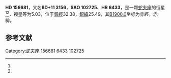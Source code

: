 {{Starbox begin
| name = HD 156681
}}
{{Starbox observe
| epoch = [[J2000.0|J2000.0]]
| constell = [[蛇夫座|蛇夫座]]<ref name=SIMBAD>{{cite web
 | url=http://simbad.u-strasbg.fr/simbad/sim-id?Ident=HR+6433
 | title=Pulsating variable Star
 | publisher=Centre de Données astronomiques de Strasbourg
 | work=SIMBAD
 | accessdate=2012-07-13
 | archive-date=2016-03-16
 | archive-url=https://web.archive.org/web/20160316192538/http://simbad.u-strasbg.fr/simbad/sim-id?Ident=HR+6433
 | dead-url=no
 }}</ref><ref name=DATA>{{cite web
 | url=http://vizier.u-strasbg.fr/viz-bin/VizieR-5?-out.add=.&-source=5050&-corr=PK=HR&-out.max=9999&HR=6433
 | title=VizieR Detailed Page
 | accessdate=2012-07-13
 | archive-date=2016-03-05
 | archive-url=https://web.archive.org/web/20160305034753/http://vizier.u-strasbg.fr/viz-bin/VizieR-5?-out.add=.&-source=5050&-corr=PK=HR&-out.max=9999&HR=6433
 | dead-url=no
 }}</ref>
| 星官 = 
| ra = {{RA|17|18|37}}<ref name=SIMBAD /><ref name=DATA />
| dec = {{DEC|+10|51|52}}<ref name=SIMBAD /><ref name=DATA />
| appmag_v = 5.03<ref name=SIMBAD /><ref name=DATA />
}}
{{Starbox character
| class = K4II-III<ref name=SIMBAD /><ref name=DATA />
| b-v = 1.55<ref name=SIMBAD /><ref name=DATA />
| u-b = 1.89<ref name=SIMBAD /><ref name=DATA />
| r-i = 0.83<ref name=SIMBAD /><ref name=DATA />
| variable = 
}}
{{Starbox astrometry
| radial_v = 1.89
| prop_mo_ra = 40
| parallax = -0.002
| p_error = 
}}
{{Starbox catalog
| names =BD+11 3156，[[SAO星表|SAO]] 102725，[[HD星表|HD]] 156681，[[HR星表|HR]] 6433}}
{{Starbox reference |Simbad=HR+6433}}
{{Starbox end}}

'''HD 156681'''，又名'''BD+11 3156'''，'''SAO 102725'''、'''HR 6433'''，是一颗[[蛇夫座|蛇夫座]]的恒星<ref name=SIMBAD /><ref name=DATA />，视星等为5.03，位于[[銀道座標系|銀經]]32.38，[[銀道座標系|銀緯]]25.49，其[[B1900.0|B1900.0]]坐标为赤經{{RA|17|13|54.8}}，赤緯{{DEC|+10|25.49|22}}。

== 参考文献 ==
{{reflist}}

{{star-stub}}

[[Category:蛇夫座|Category:蛇夫座]]
[[Category:HD和HDE天體|156681]]
[[Category:HR天體|6433]]
[[Category:SAO天體|102725]]